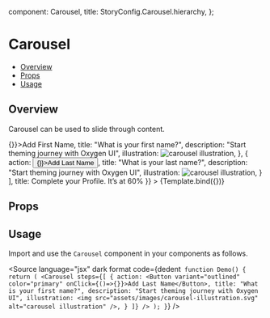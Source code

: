 
  component: Carousel,
  title: StoryConfig.Carousel.hierarchy,
};

<Meta title={meta.title} component={meta.component} />


# Carousel

- [Overview](#overview)
- [Props](#props)
- [Usage](#usage)

## Overview

Carousel can be used to slide through content.

<Canvas>
  <Story
    name="Overview"
    args={{
        steps: [
            {
              action: <Button variant="outlined" onClick={()=>{}}>Add First Name</Button>,
              title: "What is your first name?",
              description: "Start theming journey with Oxygen UI",
              illustration: <img src="assets/images/carousel-illustration.svg" alt="carousel illustration" />,
            },
            {
              action: <Button variant="outlined" onClick={()=>{}}>Add Last Name</Button>,
              title: "What is your last name?",
              description: "Start theming journey with Oxygen UI",
              illustration: <img src="assets/images/carousel-illustration.svg" alt="carousel illustration" />,
            }
      ],
      title: <Typography>Complete your Profile. It’s at 60%</Typography>
    }}
  >
    {Template.bind({})}
  </Story>
</Canvas>

## Props

<ArgsTable story="Overview" />

## Usage

Import and use the `Carousel` component in your components as follows.

<Source
  language="jsx"
  dark
  format
  code={dedent`
function Demo() {
  return (
    <Carousel
        steps={[
            {
              action: <Button variant="outlined" color="primary" onClick={()=>{}}>Add Last Name</Button>,
              title: "What is your first name?",
              description: "Start theming journey with Oxygen UI",
              illustration: <img src="assets/images/carousel-illustration.svg" alt="carousel illustration" />,
            }
        ]}
    />
  );
}`}
/>
